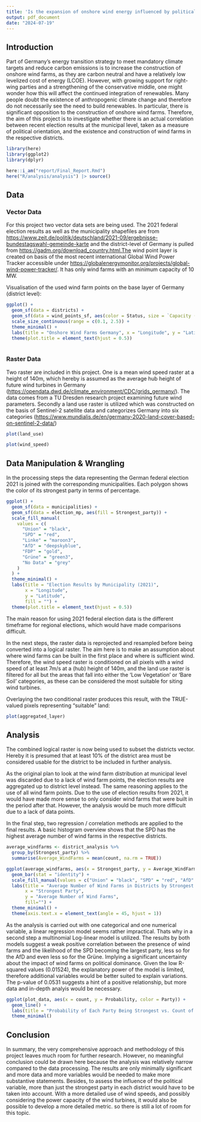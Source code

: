 ```yaml
---
title: 'Is the expansion of onshore wind energy influenced by political developments?'
output: pdf_document
date: "2024-07-19"
---
```


## Introduction

Part of Germany's energy transition strategy to meet mandatory climate targets and reduce carbon emissions is to increase the construction of onshore wind farms, as they are carbon neutral and have a relatively low levelized cost of energy (LCOE). However, with growing support for right-wing parties and a strengthening of the conservative middle, one might wonder how this will affect the continued integration of renewables. Many people doubt the existence of anthropogenic climate change and therefore do not necessarily see the need to build renewables. In particular, there is significant opposition to the construction of onshore wind farms. Therefore, the aim of this project is to investigate whether there is an actual correlation between recent election results at the municipal level, taken as a measure of political orientation, and the existence and construction of wind farms in the respective districts.

```r

library(here)
library(ggplot2)
library(dplyr)

here::i_am("report/Final_Report.Rmd")
here("R/analysis/analysis") |> source()

```

## Data

### Vector Data

For this project two vector data sets are being used. The 2021 federal election results as well as the municipality shapefiles are from <https://www.zeit.de/politik/deutschland/2021-09/ergebnisse-bundestagswahl-gemeinde-karte> and the district-level of Germany is pulled from <https://gadm.org/download_country.html.The> wind point layer is created on basis of the most recent international Global Wind Power Tracker accessible under <https://globalenergymonitor.org/projects/global-wind-power-tracker/>. It has only wind farms with an minimum capacity of 10 MW.

Visualisation of the used wind farm points on the base layer of Germany (district level):

```r
  
ggplot() +
  geom_sf(data = districts) +
  geom_sf(data = wind_points_sf, aes(color = Status, size = `Capacity (MW)`)) +
  scale_size_continuous(range = c(0.1, 2.5)) +
  theme_minimal() +
  labs(title = "Onshore Wind Farms Germany", x = "Longitude", y = "Latitude") +
  theme(plot.title = element_text(hjust = 0.5))
  
```

### Raster Data

Two raster are included in this project. One is a mean wind speed raster at a height of 140m, which hereby is assumed as the average hub height of future wind turbines in Germany (<https://opendata.dwd.de/climate_environment/CDC/grids_germany/>). The data comes from a TU Dresden research project examining future wind parameters. Secondly a land use raster is utilized which was constructed on the basis of Sentinel-2 satellite data and categorizes Germany into six categories (<https://www.mundialis.de/en/germany-2020-land-cover-based-on-sentinel-2-data/>)

```r
plot(land_use)

plot(wind_speed)
```

## Data Manipulation & Wrangling

In the processing steps the data representing the German federal election 2021 is joined with the corresponding municipalities. Each polygon shows the color of its strongest party in terms of percentage.

```r

ggplot() +
  geom_sf(data = municipalities) +
  geom_sf(data = election_mp, aes(fill = Strongest_party)) +
  scale_fill_manual(
    values = c(
      "Union" = "black",
      "SPD" = "red",
      "Linke" = "maroon3",
      "AfD" = "deepskyblue",
      "FDP" = "gold",
      "Grüne" = "green3",
      "No Data" = "grey"
    )
  ) +
  theme_minimal() +
  labs(title = "Election Results by Municipality (2021)",
       x = "Longitude",
       y = "Latitude",
       fill = "") +
  theme(plot.title = element_text(hjust = 0.5))

```

The main reason for using 2021 federal election data is the different timeframe for regional elections, which would have made comparisons difficult.

In the next steps, the raster data is reprojected and resampled before being converted into a logical raster. The aim here is to make an assumption about where wind farms can be built in the first place and where is sufficient wind. Therefore, the wind speed raster is conditioned on all pixels with a wind speed of at least 7m/s at a (hub) height of 140m, and the land use raster is filtered for all but the areas that fall into either the 'Low Vegetation' or 'Bare Soil' categories, as these can be considered the most suitable for siting wind turbines.

Overlaying the two conditional raster produces this result, with the TRUE-valued pixels representing "suitable" land:

```r

plot(aggregated_layer)


```
## Analysis 

The combined logical raster is now being used to subset the districts vector. Hereby it is presumed that at least 10% of the district area must be considered usable for the district to be included in further analysis. 

As the original plan to look at the wind farm distribution at municipal level was discarded due to a lack of wind farm points, the election results are aggregated up to district level instead. The same reasoning applies to the use of all wind farm points. Due to the use of election results from 2021, it would have made more sense to only consider wind farms that were built in the period after that. However, the analysis would be much more difficult due to a lack of data points. 

In the final step, two regression / correlation methods are applied to the final results. A basic histogram overview shows that the SPD has the highest average number of wind farms in the respective districts. 
```r
average_windfarms <- district_analysis %>%
  group_by(Strongest_party) %>%
  summarise(Average_WindFarms = mean(count, na.rm = TRUE))

ggplot(average_windfarms, aes(x = Strongest_party, y = Average_WindFarms, fill = Strongest_party)) +
  geom_bar(stat = "identity") +
  scale_fill_manual(values = c("Union" = "black", "SPD" = "red", "AfD" = "deepskyblue", "Grüne" = "green3")) +
  labs(title = "Average Number of Wind Farms in Districts by Strongest Party",
       x = "Strongest Party",
       y = "Average Number of Wind Farms", 
       fill="") +
  theme_minimal() +
  theme(axis.text.x = element_text(angle = 45, hjust = 1))


```
As the analysis is carried out with one categorical and one numerical variable, a linear regression model seems rather impractical. Thats why in a second step a multinomial Log-linear model is utilized. 
The results by both models suggest a weak positive correlation between the presence of wind farms and the likelihood of the SPD becoming the largest party, less so for the AfD and even less so for the Grüne. Implying a significant uncertainty about the impact of wind farms on political dominance. Given the low R-squared values (0.01524), the explanatory power of the model is limited, therefore additional variables would be better suited to explain variations. The p-value of 0.0531 suggests a hint of a positive relationship, but more data and in-depth analyis would be necessary. 

```r

ggplot(plot_data, aes(x = count, y = Probability, color = Party)) +
  geom_line() +
  labs(title = "Probability of Each Party Being Strongest vs. Count of Wind Farms", x = "Count of Wind Farms", y = "Probability") +
  theme_minimal()


```

## Conclusion

In summary, the very comprehensive approach and methodology of this project leaves much room for further research. However, no meaningful conclusion could be drawn here because the analysis was relatively narrow compared to the data processing. The results are only minimally significant and more data and more variables would be needed to make more substantive statements. Besides, to assess the influence of the political variable, more than just the strongest party in each district would have to be taken into account. With a more detailed use of wind speeds, and possibly considering the power capacity of the wind turbines, it would also be possible to develop a more detailed metric. so there is still a lot of room for this topic. 
